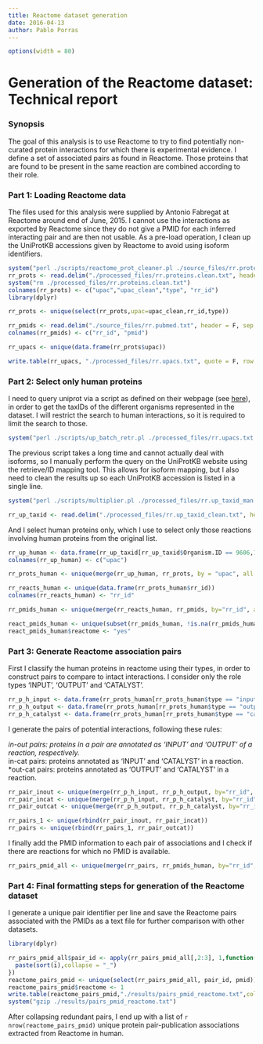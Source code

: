 ```yaml
---
title: Reactome dataset generation
date: 2016-04-13
author: Pablo Porras
---
```

```r
options(width = 80)
```
Generation of the Reactome dataset: Technical report
========================================================

### Synopsis

The goal of this analysis is to use Reactome to try to find potentially non-curated protein interactions for which there is experimental evidence. I define a set of associated pairs as found in Reactome. Those proteins that are found to be present in the same reaction are combined according to their role.  

### Part 1: Loading Reactome data

The files used for this analysis were supplied by Antonio Fabregat at Reactome around end of June, 2015. I cannot use the interactions as exported by Reactome since they do not give a PMID for each inferred interacting pair and are then not usable. As a pre-load operation, I clean up the UniProtKB accessions given by Reactome to avoid using isoform identifiers. 

```r
system("perl ./scripts/reactome_prot_cleaner.pl ./source_files/rr.proteins.txt ./processed_files/rr.proteins.clean.txt")
rr_prots <- read.delim("./processed_files/rr.proteins.clean.txt", header = F, sep = "\t", colClasses = "character")
system("rm ./processed_files/rr.proteins.clean.txt")
colnames(rr_prots) <- c("upac","upac_clean","type", "rr_id")
library(dplyr)

rr_prots <- unique(select(rr_prots,upac=upac_clean,rr_id,type))

rr_pmids <- read.delim("./source_files/rr.pubmed.txt", header = F, sep = "\t", colClasses = "character")
colnames(rr_pmids) <- c("rr_id", "pmid")

rr_upacs <- unique(data.frame(rr_prots$upac))
```
```r
write.table(rr_upacs, "./processed_files/rr.upacs.txt", quote = F, row.names = F, col.names = F)
```

### Part 2: Select only human proteins

I need to query uniprot via a script as defined on their webpage (see [here](http://www.uniprot.org/help/programmatic_access#batch_retrieval_of_entries)), in order to get the taxIDs of the different organisms represented in the dataset. I will restrict the search to human interactions, so it is required to limit the search to those. 

```r
system("perl ./scripts/up_batch_retr.pl ./processed_files/rr.upacs.txt > ./processed_files/rr.up_taxid.txt")     # This takes a LONG time, do not run unless 100% needed. 
```

The previous script takes a long time and cannot actually deal with isoforms, so I manually perform the query on the UniProtKB website using the retrieve/ID mapping tool. This allows for isoform mapping, but I also need to clean the results up so each UniProtKB accession is listed in a single line. 

```r
system("perl ./scripts/multiplier.pl ./processed_files/rr.up_taxid_man.txt ./processed_files/rr.up_taxid_clean.txt")
```
```r
rr_up_taxid <- read.delim("./processed_files/rr.up_taxid_clean.txt", header = T, sep = "\t", colClasses = "character")
```

And I select human proteins only, which I use to select only those reactions involving human proteins from the original list. 

```r
rr_up_human <- data.frame(rr_up_taxid[rr_up_taxid$Organism.ID == 9606,1])
colnames(rr_up_human) <- c("upac")

rr_prots_human <- unique(merge(rr_up_human, rr_prots, by = "upac", all.x=T, all.y=F))

rr_reacts_human <- unique(data.frame(rr_prots_human$rr_id))
colnames(rr_reacts_human) <- "rr_id"

rr_pmids_human <- unique(merge(rr_reacts_human, rr_pmids, by="rr_id", all=F))

react_pmids_human <- unique(subset(rr_pmids_human, !is.na(rr_pmids_human$pmid), select = "pmid"))
react_pmids_human$reactome <- "yes"
```

### Part 3: Generate Reactome association pairs

First I classify the human proteins in reactome using their types, in order to construct pairs to compare to intact interactions. I consider only the role types 'INPUT', 'OUTPUT' and 'CATALYST'. 


```r
rr_p_h_input <- data.frame(rr_prots_human[rr_prots_human$type == "input",c(1,3)])
rr_p_h_output <- data.frame(rr_prots_human[rr_prots_human$type == "output",c(1,3)])
rr_p_h_catalyst <- data.frame(rr_prots_human[rr_prots_human$type == "catalystActivity",c(1,3)])
```

I generate the pairs of potential interactions, following these rules:

  *in-out pairs: proteins in a pair are annotated as 'INPUT' and 'OUTPUT' of a reaction, respectively.   
  *in-cat pairs: proteins annotated as 'INPUT' and 'CATALYST' in a reaction.  
  *out-cat pairs: proteins annotated as 'OUTPUT' and 'CATALYST' in a reaction.  

```r
rr_pair_inout <- unique(merge(rr_p_h_input, rr_p_h_output, by="rr_id", all=F))
rr_pair_incat <- unique(merge(rr_p_h_input, rr_p_h_catalyst, by="rr_id", all=F))
rr_pair_outcat <- unique(merge(rr_p_h_output, rr_p_h_catalyst, by="rr_id", all=F))

rr_pairs_1 <- unique(rbind(rr_pair_inout, rr_pair_incat))
rr_pairs <- unique(rbind(rr_pairs_1, rr_pair_outcat))
```

I finally add the PMID information to each pair of associations and I check if there are reactions for which no PMID is available. 

```r
rr_pairs_pmid_all <- unique(merge(rr_pairs, rr_pmids_human, by="rr_id",all=F))
```

### Part 4: Final formatting steps for generation of the Reactome dataset

I generate a unique pair identifier per line and save the Reactome pairs associated with the PMIDs as a text file for further comparison with other datasets.

```r
library(dplyr)

rr_pairs_pmid_all$pair_id <- apply(rr_pairs_pmid_all[,2:3], 1,function(i){
  paste(sort(i),collapse = "_")
})
reactome_pairs_pmid <- unique(select(rr_pairs_pmid_all, pair_id, pmid))
reactome_pairs_pmid$reactome <- 1
write.table(reactome_pairs_pmid,"./results/pairs_pmid_reactome.txt",col.names=T,row.names=F,quote=F,sep="\t")
system("gzip ./results/pairs_pmid_reactome.txt")
```

After collapsing redundant pairs, I end up with a list of `r nrow(reactome_pairs_pmid)` unique protein pair-publication associations extracted from Reactome in human. 